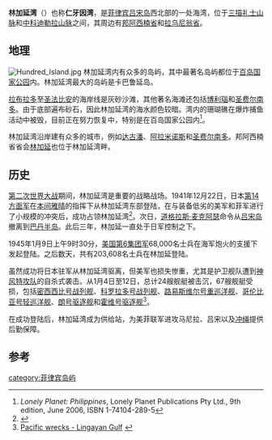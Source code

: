 {{Geobox|Water|category_hide=yes
<!-- *** Heading *** -->
| name = Lingayen Gulf<br/>林加延湾
| native_name = 
| other_name = 
| category = 
<!-- *** Image *** -->
| image = San Fabian Pangasinan 2.JPG
| image_caption = 
| image_size =
<!-- *** Names **** --> 
| official_name = 
| etymology = 
| motto = 
| nickname =
<!-- *** Country *** -->
| country = 菲律宾
| region = [[伊罗戈区|伊罗戈区]]
<!-- *** Family *** -->
| parent = 南中国海
| part =
<!-- *** Locations *** -->
| lat_d = 16 | lat_m = 17 | lat_NS = N
| long_d = 120 | long_m = 12 | long_EW = E
<!-- *** Dimensions *** -->
| length = 55 | length_orientation = 南北
| width = 35 | width_orientation = 东西
| depth = 
| volume =
| area = 
<!-- *** Features *** -->
| geology =
| orogeny =
| period =
| biome =
| plant =
| animal =
| author =
| style = 
| material =
<!-- *** Free fields *** -->
| free = 
| free_type = 
<!-- *** Maps *** -->
| map = Lingayengulfmap.png
| map_caption = 
| map_background = 
| map_locator =
<!-- *** Websites *** --> 
| commons =
| statistics =
| website =
<!-- *** Footnotes *** -->
| footnotes =
}}
'''林加延湾'''（'''{{lang-en|Lingayan Gulf}}'''）也称'''仁牙因湾'''，是[[菲律宾|菲律宾]][[吕宋岛|吕宋岛]]西北部的一处海湾，位于[[三描礼士山脉|三描礼士山脉]]和[[中科迪勒拉山脉|中科迪勒拉山脉]]之间，其周边有[[邦阿西楠省|邦阿西楠省]]和[[拉乌尼翁省_(菲律宾)|拉乌尼翁省]]。

==地理==
[[File:Hundred_Island.jpg|thumb]]
林加延湾内有众多的岛屿，其中最著名岛屿都位于[[百岛国家公园|百岛国家公园]]内。林加延湾最大的岛屿是卡巴鲁延岛。

[[拉布拉多_(邦阿西楠省)|拉布拉多]]至[[圣法比安|圣法比安]]的海岸线是灰砂沙滩，其他著名海滩还包括[[博利瑙|博利瑙]]和[[圣费尔南多_(拉乌尼翁省)|圣费尔南多]]。由于底部遍布砂石，因此林加延湾的海水颜色较暗。湾内的珊瑚礁在爆炸捕鱼活动中被毁，目前正在努力恢复中，特别是在百岛国家公园内<ref>''Lonely Planet: Philippines'', Lonely Planet Publications Pty Ltd., 9th edition, June 2006, ISBN 1-74104-289-5</ref>。

林加延湾沿岸建有众多的城市，例如[[达古潘|达古潘]]、[[阿拉米诺斯_(邦阿西楠省)|阿拉米诺斯]]和[[圣费尔南多_(拉乌尼翁省)|圣费尔南多]]。邦阿西楠省省会[[林加延|林加延]]也位于林加延湾畔。

==历史==
{{main|入侵林加延湾}}
[[第二次世界大战|第二次世界大战]]期间，林加延湾是重要的战略战场。1941年12月22日，日本[[第14方面军_(日本陆军)|第14方面军]]在[[本间雅晴|本间雅晴]]的指挥下从林加延湾东部登陆，在与装备低劣的美军和菲军进行了小规模的冲突后，成功占领林加延湾<ref>{{Cite web |url=http://www.answers.com/topic/lingayen-gulf/ |title=Encyclopedia of American History |access-date=2014-07-05 |archive-date=2019-05-02 |archive-url=https://web.archive.org/web/20190502192539/http://www.answers.com/topic/lingayen-gulf/ |dead-url=no }}</ref>。次日，[[道格拉斯·麦克阿瑟|道格拉斯·麦克阿瑟]]命令从[[吕宋岛|吕宋岛]]撤离到[[巴丹半岛|巴丹半岛]]。此后三年，林加延一直处于日军控制之下。

1945年1月9日上午9时30分，[[美国第6集团军|美国第6集团军]]68,000名士兵在海军炮火的支援下发起登陆。之后数天，共有203,608名士兵在林加延登陆。

虽然成功将日本驻军从林加延湾驱离，但美军也损失惨重，尤其是护卫舰队遭到[[神风特攻队|神风特攻队]]的自杀式袭击。从1月4日至12日，总计24艘舰艇被击沉，67艘舰艇受损，包括[[密西西比号战列舰_(BB-41)|密西西比号战列舰]]、[[科罗拉多号战列舰|科罗拉多号战列舰]]、[[路易斯维尔号重巡洋舰_(CA-28)|路易斯维尔号重巡洋舰]]、[[哥伦比亚号轻巡洋舰_(CL-56)|哥伦比亚号轻巡洋舰]]、[[朗号驱逐舰_(DD-209)|朗号驱逐舰]]和[[霍维号驱逐舰_(DD-208)|霍维号驱逐舰]]<ref name="Pacific wrecks - Lingayan Gulf">[http://www.pacificwrecks.com/provinces/philippines_lingayen_gulf.html/ Pacific wrecks - Lingayan Gulf] {{webarchive|url=https://web.archive.org/web/20080201025243/http://www.pacificwrecks.com/provinces/philippines_lingayen_gulf.html |date=2008-02-01 }}</ref>。

在成功登陆后，林加延湾成为供给站，为美菲联军进攻马尼拉、吕宋以及[[冲绳|冲绳]]提供后勤保障。

==参考==
{{reflist}}

[[category:菲律宾岛屿|category:菲律宾岛屿]]